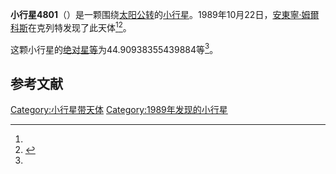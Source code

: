 {{Infobox planet
| bgcolour = #FFFFC0
| name = 4801 Ohre
| symbol = 
| image = 
| caption = 
| discovery = yes
| discovery_ref = 
| discoverer = [[安東寧·姆爾科斯|安東寧·姆爾科斯]]
| discovery_site = [[克列特|克列特]] 
| discovered = 1989年10月22日
| designations = yes
| mp_name = 
| named_after = 
| alt_names = 1989 UR4/ 1939 BE / 1952 DA1 / 1985 YQ1
| mp_category = [[主带小行星|主带小行星]]
| orbit_ref = <ref name="a">[http://ssd.jpl.nasa.gov/sbdb.cgi?sstr=4801 4801 Ohre] {{Wayback|url=http://ssd.jpl.nasa.gov/sbdb.cgi?sstr=4801 |date=20201124010719 }}，小行星數據庫瀏覽器（JPL Small-Body Database Browser）－[[美国国家航空航天局|美国国家航空航天局]]喷气推进实验室</ref>
| epoch = 2456400.5 (2013年4月18日更新)
| aphelion = {{convert|3.069827509414173|AU|km|3|abbr=on|lk=out}}
| perihelion = {{convert|2.217466523835168|AU|km|3|abbr=on}}
| semimajor = {{convert|2.64364701662467|AU|km|3|abbr=on}}
| eccentricity = 0.161209303
| period = 1570.01437 [[日|日]]<br />4.3[[儒略年|儒略年]]
| avg_speed = 
| inclination = 2.254433743091294
| asc_node = 66.62113174144575
| mean_anomaly = 
| arg_peri = 44.90938355439884
| satellites = 
| physical_characteristics = yes
| dimensions = 
| mass = 
| density = 
| surface_grav = 
| escape_velocity = 
| sidereal_day = 
| axial_tilt = 
| pole_ecliptic_lat = 
| pole_ecliptic_lon = 
| albedo = 
| temperatures= 
| temp_name1 = 
| mean_temp_1 = 
| max_temp_1 = 
| temp_name2 = 
| max_temp_2 = 
| spectral_type = 
| abs_magnitude = 44.90938355439884
}}

'''小行星4801'''（{{lang-en|4801 Ohre}}）是一颗围绕[[太阳|太阳]][[公转|公转]]的[[小行星|小行星]]。1989年10月22日，[[安東寧·姆爾科斯|安東寧·姆爾科斯]]在克列特发现了此天体<ref name="a" /><ref>{{cite news|title=小行星列表|url=http://cfa-www.harvard.edu/iau/lists/NumberedMPs.txt|accessdate=2013-07-08|newspaper=哈佛大学|archive-date=2008-05-17|archive-url=https://web.archive.org/web/20080517010638/http://cfa-www.harvard.edu/iau/lists/NumberedMPs.txt|dead-url=no}}</ref>。

这颗小行星的[[绝对星等|绝对星等]]为44.90938355439884等<ref name="a" />。

==参考文献==
{{reflist}}
{{Minor Planet Number|[[小行星4800|小行星4800]]|[[小行星4802|小行星4802]]}}

{{小天体}}

[[Category:小行星带天体|Category:小行星带天体]]
[[Category:1989年发现的小行星|Category:1989年发现的小行星]]

{{asteroid-stub}}